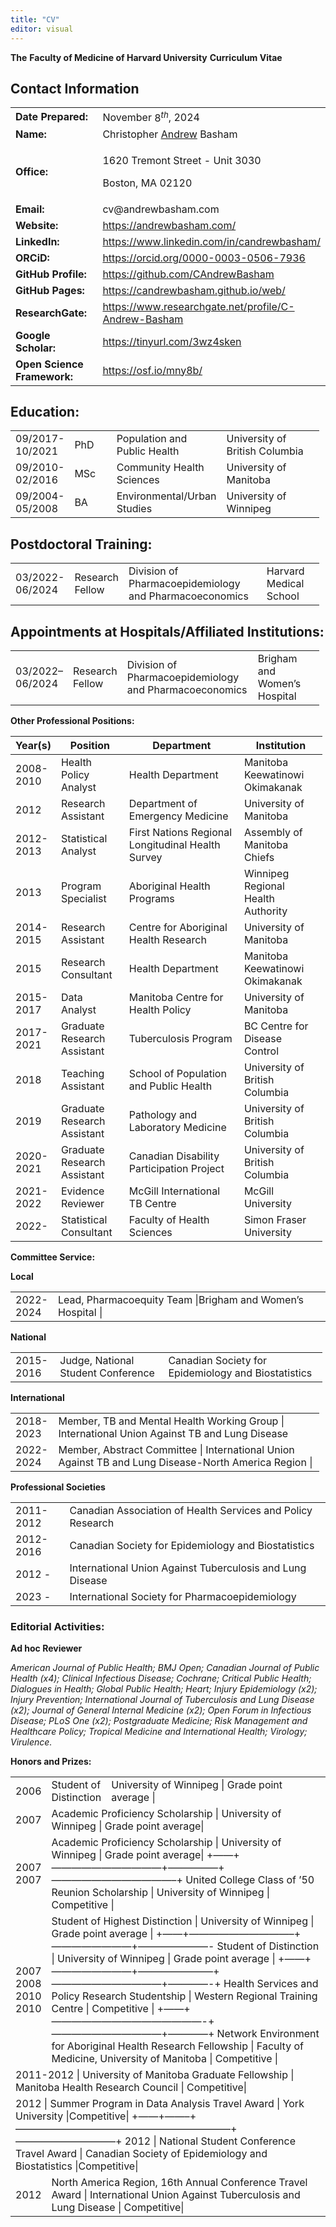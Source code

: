 ```yaml
---
title: "CV"
editor: visual
---
```


::: {#hms_cv_title}
**The** **Faculty of Medicine of Harvard University** **Curriculum Vitae**
:::

## Contact Information

+-----------------------------+--------------------------------------------------------+
| **Date Prepared:**          | November $8^{th}$, 2024                                |
+-----------------------------+--------------------------------------------------------+
| **Name:**                   | Christopher [Andrew]{.underline} Basham                |
+-----------------------------+--------------------------------------------------------+
| **Office:**                 | 1620 Tremont Street - Unit 3030                        |
|                             |                                                        |
|                             | Boston, MA 02120                                       |
+-----------------------------+--------------------------------------------------------+
| **Email:**                  | cv\@andrewbasham.com                                   |
+-----------------------------+--------------------------------------------------------+
| **Website:**                | <https://andrewbasham.com/>                            |
+-----------------------------+--------------------------------------------------------+
| **LinkedIn:**               | <https://www.linkedin.com/in/candrewbasham/>           |
+-----------------------------+--------------------------------------------------------+
| **ORCiD:**                  | <https://orcid.org/0000-0003-0506-7936>                |
+-----------------------------+--------------------------------------------------------+
| **GitHub Profile:**         | <https://github.com/CAndrewBasham>                     |
+-----------------------------+--------------------------------------------------------+
| **GitHub Pages:**           | <https://candrewbasham.github.io/web/>                 |
+-----------------------------+--------------------------------------------------------+
| **ResearchGate:**           | <https://www.researchgate.net/profile/C-Andrew-Basham> |
+-----------------------------+--------------------------------------------------------+
| **Google Scholar:**         | <https://tinyurl.com/3wz4sken>                         |
+-----------------------------+--------------------------------------------------------+
| **Open Science Framework:** | <https://osf.io/mny8b/>                                |
+-----------------------------+--------------------------------------------------------+

## Education:

+:----------------+:------------+:-----------------------------+:-------------------------------+
| 09/2017-10/2021 | PhD         | Population and Public Health | University of British Columbia |
+-----------------+-------------+------------------------------+--------------------------------+
| 09/2010-02/2016 | MSc         | Community Health Sciences    | University of Manitoba         |
+-----------------+-------------+------------------------------+--------------------------------+
| 09/2004-05/2008 | BA          | Environmental/Urban Studies  | University of Winnipeg         |
+-----------------+-------------+------------------------------+--------------------------------+

## Postdoctoral Training:

+-----------------+-----------------+:-------------------------------------------------------+:-----------------------+
| 03/2022-06/2024 | Research Fellow | Division of Pharmacoepidemiology and Pharmacoeconomics | Harvard Medical School |
+-----------------+-----------------+--------------------------------------------------------+------------------------+

## Appointments at Hospitals/Affiliated Institutions:

+------------------+-----------------+--------------------------------------------------------+:-----------------------------+
| 03/2022– 06/2024 | Research Fellow | Division of Pharmacoepidemiology and Pharmacoeconomics | Brigham and Women's Hospital |
+------------------+-----------------+--------------------------------------------------------+------------------------------+

**Other Professional Positions:**

+-------------+-----------------------------+---------------------------------------------------+------------------------------------+
| **Year(s)** | **Position**                | **Department**                                    | **Institution**                    |
+=============+=============================+===================================================+====================================+
| 2008-2010   | Health Policy Analyst       | Health Department                                 | Manitoba Keewatinowi Okimakanak    |
+-------------+-----------------------------+---------------------------------------------------+------------------------------------+
| 2012        | Research Assistant          | Department of Emergency Medicine                  | University of Manitoba             |
+-------------+-----------------------------+---------------------------------------------------+------------------------------------+
| 2012-2013   | Statistical Analyst         | First Nations Regional Longitudinal Health Survey | Assembly of Manitoba Chiefs        |
+-------------+-----------------------------+---------------------------------------------------+------------------------------------+
| 2013        | Program Specialist          | Aboriginal Health Programs                        | Winnipeg Regional Health Authority |
+-------------+-----------------------------+---------------------------------------------------+------------------------------------+
| 2014-2015   | Research Assistant          | Centre for Aboriginal Health Research             | University of Manitoba             |
+-------------+-----------------------------+---------------------------------------------------+------------------------------------+
| 2015        | Research Consultant         | Health Department                                 | Manitoba Keewatinowi Okimakanak    |
+-------------+-----------------------------+---------------------------------------------------+------------------------------------+
| 2015-2017   | Data Analyst                | Manitoba Centre for Health Policy                 | University of Manitoba             |
+-------------+-----------------------------+---------------------------------------------------+------------------------------------+
| 2017-2021   | Graduate Research Assistant | Tuberculosis Program                              | BC Centre for Disease Control      |
+-------------+-----------------------------+---------------------------------------------------+------------------------------------+
| 2018        | Teaching Assistant          | School of Population and Public Health            | University of British Columbia     |
+-------------+-----------------------------+---------------------------------------------------+------------------------------------+
| 2019        | Graduate Research Assistant | Pathology and Laboratory Medicine                 | University of British Columbia     |
+-------------+-----------------------------+---------------------------------------------------+------------------------------------+
| 2020-2021   | Graduate Research Assistant | Canadian Disability Participation Project         | University of British Columbia     |
+-------------+-----------------------------+---------------------------------------------------+------------------------------------+
| 2021-2022   | Evidence Reviewer           | McGill International TB Centre                    | McGill University                  |
+-------------+-----------------------------+---------------------------------------------------+------------------------------------+
| 2022-       | Statistical Consultant      | Faculty of Health Sciences                        | Simon Fraser University            |
+-------------+-----------------------------+---------------------------------------------------+------------------------------------+

**Committee Service:**

**Local**

+------------+--------------------------+-------------------------------+
| 2022-2024  | Lead, Pharmacoequity Team |Brigham and Women’s Hospital | 
+------------+--------------------------------------------+------------------------------------------------+
| 2023-2024  | Member, Department of Medicine’s Health Equity Innovation Pilot Program Learning Community.| +------------+---------------------------------------------------------------------------------------------+

**National**

+--------------+------------------------------------+-----------------------------------------------------+
| 2015-2016    | Judge, National Student Conference | Canadian Society for Epidemiology and Biostatistics |
+--------------+------------------------------------+-----------------------------------------------------+

**International**

+-----------+---------------------------------------------+---------------------------------------------------+
| 2018-2023 | Member, TB and Mental Health Working Group  | International Union Against TB and Lung Disease   |
+-----------+-----------------------------+-------------------------------------------------------------------+
| 2022-2024 | Member, Abstract Committee | International Union Against TB and Lung Disease-North America Region | 
+-----------+----------------------------+----------------------------------------------------------------------------+

**Professional Societies**

+------------+-------------------------------------------------------------+
| 2011-2012  | Canadian Association of Health Services and Policy Research |
+------------+-------------------------------------------------------------+
| 2012-2016  | Canadian Society for Epidemiology and Biostatistics         |
+------------+-------------------------------------------------------------+
| 2012 -     | International Union Against Tuberculosis and Lung Disease   |
+------------+-------------------------------------------------------------+
| 2023 -     | International Society for Pharmacoepidemiology              |
+------------+-------------------------------------------------------------+

### Editorial Activities:

**Ad hoc Reviewer**

*American Journal of Public Health; BMJ Open; Canadian Journal of Public Health (x4); Clinical Infectious Disease; Cochrane; Critical Public Health; Dialogues in Health; Global Public Health; Heart; Injury Epidemiology (x2); Injury Prevention; International Journal of Tuberculosis and Lung Disease (x2); Journal of General Internal Medicine (x2); Open Forum in Infectious Disease; PLoS One (x2); Postgraduate Medicine; Risk Management and Healthcare Policy; Tropical Medicine and International Health; Virology; Virulence.*

**Honors and Prizes:**

+------+------------------------+------------------------+---------------------+
| 2006 | Student of Distinction | University of Winnipeg | Grade point average |  
+------+------------------------+----------+--------------+----------------------------+
| 2007 | Academic Proficiency Scholarship | University of Winnipeg | Grade point average| 
+------+---------------------+------------+--------------------------+------------------+ 
| 2007 | Academic Proficiency Scholarship | University of Winnipeg | Grade point average| +------+---------------------------------+---------------+--------------------------------------+ 
| 2007 | United College Class of ’50 Reunion Scholarship | University of Winnipeg | Competitive |                                               
+------+--------------------------------+----------------+----------------------+---------------+
| 2007 | Student of Highest Distinction | University of Winnipeg | Grade point average |                                                      +------+--------------------------------+------------------------+----------------------+
| 2008 | Student of Distinction | University of Winnipeg | Grade point average | +------+------------------------+-----------------------+---------------------------------+-------------+
| 2010 | Health Services and Policy Research Studentship | Western Regional Training Centre | Competitive |  +------+----------------------------------------------+---------------------------------+------------+ 
| 2010 | Network Environment for Aboriginal Health Research Fellowship | Faculty of Medicine, University of Manitoba | Competitive | 
+------+-------------------------------------------------------------+--------------------------------------------+------------+
| 2011-2012 | University of Manitoba Graduate Fellowship | Manitoba Health Research Council | Competitive|
+-----------+------------------------------------------+---------------------------------+---------------+
| 2012 | Summer Program in Data Analysis Travel Award | York University |Competitive| +------+--------+-----------------------------------------------------------------+------------------------------+ 
| 2012 | National Student Conference Travel Award | Canadian Society of Epidemiology and Biostatistics |Competitive|
+------+-------------------------------------------+---------------------------------------------------+-----------+
| 2012 | North America Region, 16th Annual Conference Travel Award | International Union Against Tuberculosis and Lung Disease | Competitive|
+------+----------------------------------------------------------+--------------------------------------------------------+------------+
